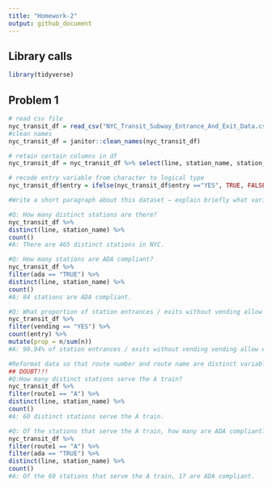 ```yaml
---
title: "Homework-2"
output: github_document
---
```


## Library calls
```r
library(tidyverse)
```


## Problem 1

```r
# read csv file
nyc_transit_df = read_csv("NYC_Transit_Subway_Entrance_And_Exit_Data.csv")
#clean names
nyc_transit_df = janitor::clean_names(nyc_transit_df)
```
```r
# retain certain columns in df
nyc_transit_df = nyc_transit_df %>% select(line, station_name, station_latitude, station_longitude, route1, route2, route3, route4, route5, route6, route7, route8, route9, route10, route11, entry, entrance_type, vending, ada) 
```

```r
# recode entry variable from character to logical type
nyc_transit_df$entry = ifelse(nyc_transit_df$entry =="YES", TRUE, FALSE)
```
```r
#Write a short paragraph about this dataset – explain briefly what variables the dataset contains, describe your data cleaning steps so far, and give the dimension (rows x columns) of the resulting dataset. Are these data tidy?
```

```r
#Q: How many distinct stations are there? 
nyc_transit_df %>% 
distinct(line, station_name) %>% 
count()
#A: There are 465 distinct stations in NYC. 
```

```r
#Q: How many stations are ADA compliant?
nyc_transit_df %>% 
filter(ada == "TRUE") %>% 
distinct(line, station_name) %>%
count()
#A: 84 stations are ADA compliant. 
```
```r
#Q: What proportion of station entrances / exits without vending allow entrance?
nyc_transit_df %>% 
filter(vending == "YES") %>%
count(entry) %>%
mutate(prop = n/sum(n))
#A: 99.94% of station entrances / exits without vending vending allow entrance.
```

```r
#Reformat data so that route number and route name are distinct variables.
## DOUBT!!!
#Q:How many distinct stations serve the A train? 
nyc_transit_df %>%
filter(route1 == "A") %>%
distinct(line, station_name) %>%
count()
#A: 60 distinct stations serve the A train. 
```
```r
#Q: Of the stations that serve the A train, how many are ADA compliant?
nyc_transit_df %>%
filter(route1 == "A") %>%
filter(ada == "TRUE") %>%
distinct(line, station_name) %>%
count()
#A: Of the 60 stations that serve the A train, 17 are ADA compliant. 
```

